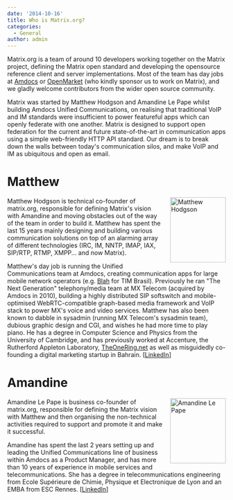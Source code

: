 ```yaml
---
date: '2014-10-16'
title: Who is Matrix.org?
categories:
  - General
author: admin
---
```


<p>Matrix.org is a team of around 10 developers working together on the Matrix project, defining the Matrix open standard and developing the opensource reference client and server implementations.  Most of the team has day jobs at <a href="http://amdocs.com">Amdocs</a> or <a href="http://www.openmarket.com">OpenMarket</a> (who kindly sponsor us to work on Matrix), and we gladly welcome contributors from the wider open source community.</p>

<p>Matrix was started by Matthew Hodgson and Amandine Le Pape whilst building Amdocs Unified Communications, on realising that traditional VoIP and IM standards were insufficient to power featureful apps which can openly federate with one another.  Matrix is designed to support open federation for the current and future state-of-the-art in communication apps using a simple web-friendly HTTP API standard.  Our dream is to break down the walls between today's communication silos, and make VoIP and IM as ubiquitous and open as email.</p>

<h1>Matthew</h1>
<a href="http://matrix.org/blog/wp-content/uploads/2014/10/me.jpg"><img class="alignnone size-medium wp-image-162" style="float: right; margin-left: 1em; margin-bottom: 1em;" src="http://matrix.org/blog/wp-content/uploads/2014/10/me-257x300.jpg" alt="Matthew Hodgson" width="128" height="150" /></a>

<p>
Matthew Hodgson is technical co-founder of matrix.org, responsible for defining Matrix's vision with Amandine and moving obstacles out of the way of the team in order to build it.  Matthew has spent the last 15 years mainly designing and building various communication solutions on top of an alarming array of different technologies (IRC, IM, NNTP, IMAP, IAX, SIP/RTP, RTMP, XMPP... and now Matrix).
</p>
<p>Matthew's day job is running the Unified Communications team at Amdocs, creating communication apps for large mobile network operators (e.g. <a href="http://blah.com">Blah</a> for TIM Brasil).  Previously he ran "The Next Generation" telephony/media team at MX Telecom (acquired by Amdocs in 2010), building a highly distributed SIP softswitch and mobile-optimised WebRTC-compatible graph-based media framework and VoIP stack to power MX's voice and video services.  Matthew has also been known to dabble in sysadmin (running MX Telecom's sysadmin team), dubious graphic design and CGI, and wishes he had more time to play piano.  He has a degree in Computer Science and Physics from the University of Cambridge, and has previously worked at Accenture, the Rutherford Appleton Laboratory, <a href="http://www.theonering.net">TheOneRing.net</a> as well as misguidedly co-founding a digital marketing startup in Bahrain. [<a href="https://www.linkedin.com/profile/view?id=6841469">LinkedIn</a>]</p>

<h1>Amandine</h1>
<a href="http://matrix.org/blog/wp-content/uploads/2014/10/am.jpg"><img class="alignnone size-full wp-image-163" style="float: right; margin-left: 1em; margin-bottom: 1em;" src="http://matrix.org/blog/wp-content/uploads/2014/10/am.jpg" alt="Amandine Le Pape" width="128" height="150" /></a>

<p>
Amandine Le Pape is business co-founder of matrix.org, responsible for defining the Matrix vision with Matthew and then organising the non-technical activities required to support and promote it and make it successful.
</p>
<p>Amandine has spent the last 2 years setting up and leading the Unified Communications line of business within Amdocs as a Product Manager, and has more than 10 years of experience in mobile services and telecommunications.  She has a degree in telecommunications engineering from Ecole Supérieure de Chimie, Physique et Electronique de Lyon and an EMBA from ESC Rennes. [<a href="https://www.linkedin.com/in/amandineroux">LinkedIn</a>]</p>